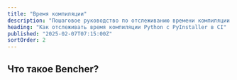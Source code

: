 ```yaml
---
title: "Время компиляции"
description: "Пошаговое руководство по отслеживанию времени компиляции Python с помощью PyInstaller в CI"
heading: "Как отслеживать время компиляции Python с PyInstaller в CI"
published: "2025-02-07T07:15:00Z"
sortOrder: 2
---
```



<Intro
  lang="Python с PyInstaller"
/>

## Что такое Bencher?

<BencherIntro />

<Steps
  lang="Python"
  flagUrl="/ru/docs/explanation/adapters/#%EF%B8%8F-build-time"
  adapterUrl="/ru/docs/explanation/adapters/#-json"
/>

<BuildTimeInner>
  <PythonBuild />
</BuildTimeInner>

<CallToAction lang={Language.ru} />
